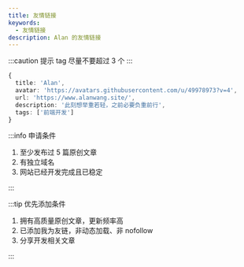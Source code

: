 ```yaml
---
title: 友情链接
keywords:
  - 友情链接
description: Alan 的友情链接
---
```



<FriendHeader />

<FriendCardList />

:::caution 提示
tag 尽量不要超过 3 个
:::

```ts title=回复格式
{
  title: 'Alan',
  avatar: 'https://avatars.githubusercontent.com/u/49978973?v=4',
  url: 'https://www.alanwang.site/',
  description: '此刻想举重若轻，之前必要负重前行',
  tags: ['前端开发']
}
```

:::info 申请条件

1. 至少发布过 5 篇原创文章
2. 有独立域名
3. 网站已经开发完成且已稳定

:::

:::tip 优先添加条件

1. 拥有高质量原创文章，更新频率高
2. 已添加我为友链，非动态加载、非 nofollow
3. 分享开发相关文章

:::

<div id="comment-anchor" />

<Comment />
